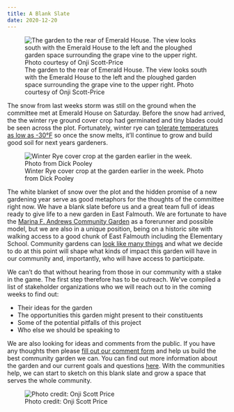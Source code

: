 ```yaml
---
title: A Blank Slate
date: 2020-12-20
---
```


![The garden to the rear of Emerald House. The view looks south with the Emerald House to the left and the ploughed garden space surrounding the grape vine to the upper right. Photo courtesy of Onji Scott-Price](/images/drone_wide.JPG)

The snow from last weeks storm was still on the ground when the committee met at Emerald House on Saturday. Before the snow had arrived, the the winter rye ground cover crop had germinated and tiny blades could be seen across the plot. Fortunately, winter rye can [tolerate temperatures as low as -30°F](https://www.uvm.edu/vtvegandberry/factsheets/winterrye.html) so once the snow melts, it'll continue to grow and build good soil for next years gardeners.

![Winter Rye cover crop at the garden earlier in the week. Photo from Dick Pooley](/images/cover_crop_germinated.jpg)

The white blanket of snow over the plot and the hidden promise of a new gardening year serve as good metaphors for the thoughts of the committee right now. We have a blank slate before us and a great team full of ideas ready to give life to a new garden in East Falmouth. We are fortunate to have the [Marina F. Andrews Community Garden](https://www.falmouthcommunitygarden.org/) as a forerunner and possible model, but we are also in a unique position, being on a historic site with walking access to a good chunk of East Falmouth including the Elementary School. Community gardens can [look like many things](https://en.wikipedia.org/wiki/Community_gardening) and what we decide to do at this point will shape what kinds of impact this garden will have in our community and, importantly, who will have access to participate. 

We can't do that without hearing from those in our community with a stake in the game. The first step therefore has to be outreach. We've compiled a list of stakeholder organizations who we will reach out to in the coming weeks to find out:

* Their ideas for the garden
* The opportunities this garden might present to their constituents
* Some of the potential pitfalls of this project
* Who else we should be speaking to

We are also looking for ideas and comments from the public. If you have any thoughts then please [fill out our comment form](/comment) and help us build the best community garden we can. You can find out more information about the garden and our current goals and questions [here](/about). With the communities help, we can start to sketch on this blank slate and grow a space that serves the whole community.

![Photo credit: Onji Scott Price](/images/drone_close.JPG)


